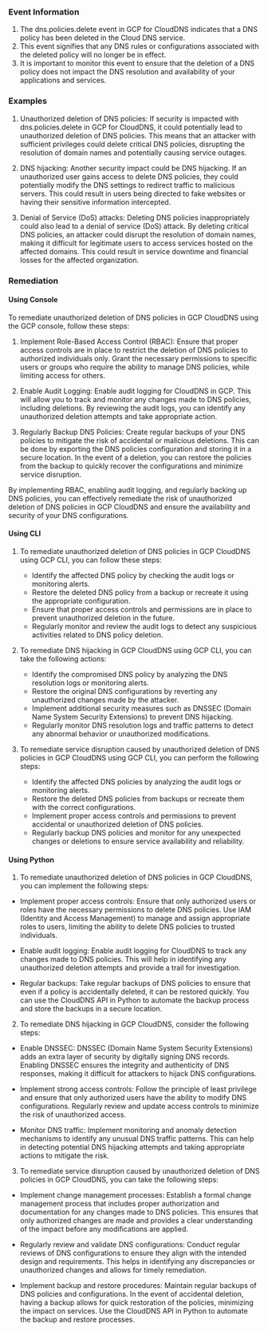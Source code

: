 
### Event Information

1. The dns.policies.delete event in GCP for CloudDNS indicates that a DNS policy has been deleted in the Cloud DNS service.
2. This event signifies that any DNS rules or configurations associated with the deleted policy will no longer be in effect.
3. It is important to monitor this event to ensure that the deletion of a DNS policy does not impact the DNS resolution and availability of your applications and services.


### Examples

1. Unauthorized deletion of DNS policies: If security is impacted with dns.policies.delete in GCP for CloudDNS, it could potentially lead to unauthorized deletion of DNS policies. This means that an attacker with sufficient privileges could delete critical DNS policies, disrupting the resolution of domain names and potentially causing service outages.

2. DNS hijacking: Another security impact could be DNS hijacking. If an unauthorized user gains access to delete DNS policies, they could potentially modify the DNS settings to redirect traffic to malicious servers. This could result in users being directed to fake websites or having their sensitive information intercepted.

3. Denial of Service (DoS) attacks: Deleting DNS policies inappropriately could also lead to a denial of service (DoS) attack. By deleting critical DNS policies, an attacker could disrupt the resolution of domain names, making it difficult for legitimate users to access services hosted on the affected domains. This could result in service downtime and financial losses for the affected organization.

### Remediation

#### Using Console

To remediate unauthorized deletion of DNS policies in GCP CloudDNS using the GCP console, follow these steps:

1. Implement Role-Based Access Control (RBAC): Ensure that proper access controls are in place to restrict the deletion of DNS policies to authorized individuals only. Grant the necessary permissions to specific users or groups who require the ability to manage DNS policies, while limiting access for others.

2. Enable Audit Logging: Enable audit logging for CloudDNS in GCP. This will allow you to track and monitor any changes made to DNS policies, including deletions. By reviewing the audit logs, you can identify any unauthorized deletion attempts and take appropriate action.

3. Regularly Backup DNS Policies: Create regular backups of your DNS policies to mitigate the risk of accidental or malicious deletions. This can be done by exporting the DNS policies configuration and storing it in a secure location. In the event of a deletion, you can restore the policies from the backup to quickly recover the configurations and minimize service disruption.

By implementing RBAC, enabling audit logging, and regularly backing up DNS policies, you can effectively remediate the risk of unauthorized deletion of DNS policies in GCP CloudDNS and ensure the availability and security of your DNS configurations.

#### Using CLI

1. To remediate unauthorized deletion of DNS policies in GCP CloudDNS using GCP CLI, you can follow these steps:
   - Identify the affected DNS policy by checking the audit logs or monitoring alerts.
   - Restore the deleted DNS policy from a backup or recreate it using the appropriate configuration.
   - Ensure that proper access controls and permissions are in place to prevent unauthorized deletion in the future.
   - Regularly monitor and review the audit logs to detect any suspicious activities related to DNS policy deletion.

2. To remediate DNS hijacking in GCP CloudDNS using GCP CLI, you can take the following actions:
   - Identify the compromised DNS policy by analyzing the DNS resolution logs or monitoring alerts.
   - Restore the original DNS configurations by reverting any unauthorized changes made by the attacker.
   - Implement additional security measures such as DNSSEC (Domain Name System Security Extensions) to prevent DNS hijacking.
   - Regularly monitor DNS resolution logs and traffic patterns to detect any abnormal behavior or unauthorized modifications.

3. To remediate service disruption caused by unauthorized deletion of DNS policies in GCP CloudDNS using GCP CLI, you can perform the following steps:
   - Identify the affected DNS policies by analyzing the audit logs or monitoring alerts.
   - Restore the deleted DNS policies from backups or recreate them with the correct configurations.
   - Implement proper access controls and permissions to prevent accidental or unauthorized deletion of DNS policies.
   - Regularly backup DNS policies and monitor for any unexpected changes or deletions to ensure service availability and reliability.

#### Using Python

1. To remediate unauthorized deletion of DNS policies in GCP CloudDNS, you can implement the following steps:

- Implement proper access controls: Ensure that only authorized users or roles have the necessary permissions to delete DNS policies. Use IAM (Identity and Access Management) to manage and assign appropriate roles to users, limiting the ability to delete DNS policies to trusted individuals.

- Enable audit logging: Enable audit logging for CloudDNS to track any changes made to DNS policies. This will help in identifying any unauthorized deletion attempts and provide a trail for investigation.

- Regular backups: Take regular backups of DNS policies to ensure that even if a policy is accidentally deleted, it can be restored quickly. You can use the CloudDNS API in Python to automate the backup process and store the backups in a secure location.

2. To remediate DNS hijacking in GCP CloudDNS, consider the following steps:

- Enable DNSSEC: DNSSEC (Domain Name System Security Extensions) adds an extra layer of security by digitally signing DNS records. Enabling DNSSEC ensures the integrity and authenticity of DNS responses, making it difficult for attackers to hijack DNS configurations.

- Implement strong access controls: Follow the principle of least privilege and ensure that only authorized users have the ability to modify DNS configurations. Regularly review and update access controls to minimize the risk of unauthorized access.

- Monitor DNS traffic: Implement monitoring and anomaly detection mechanisms to identify any unusual DNS traffic patterns. This can help in detecting potential DNS hijacking attempts and taking appropriate actions to mitigate the risk.

3. To remediate service disruption caused by unauthorized deletion of DNS policies in GCP CloudDNS, you can take the following steps:

- Implement change management processes: Establish a formal change management process that includes proper authorization and documentation for any changes made to DNS policies. This ensures that only authorized changes are made and provides a clear understanding of the impact before any modifications are applied.

- Regularly review and validate DNS configurations: Conduct regular reviews of DNS configurations to ensure they align with the intended design and requirements. This helps in identifying any discrepancies or unauthorized changes and allows for timely remediation.

- Implement backup and restore procedures: Maintain regular backups of DNS policies and configurations. In the event of accidental deletion, having a backup allows for quick restoration of the policies, minimizing the impact on services. Use the CloudDNS API in Python to automate the backup and restore processes.

